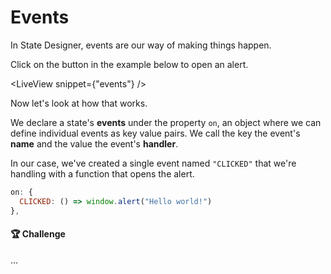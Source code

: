# Events

In State Designer, events are our way of making things happen.

Click on the button in the example below to open an alert.

<LiveView snippet={"events"} />

Now let's look at how that works.

We declare a state's **events** under the property `on`, an object where we can define individual events as key value pairs. We call the key the event's **name** and the value the event's **handler**.

In our case, we've created a single event named `"CLICKED"` that we're handling with a function that opens the alert.

```jsx
on: {
  CLICKED: () => window.alert("Hello world!")
},
```

#### 🏆 Challenge

...
